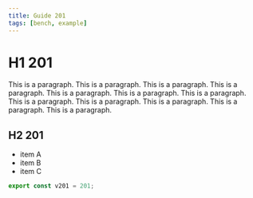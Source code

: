 ```yaml
---
title: Guide 201
tags: [bench, example]
---
```


# H1 201

This is a paragraph. This is a paragraph. This is a paragraph. This is a paragraph. This is a paragraph. This is a paragraph. This is a paragraph. This is a paragraph. This is a paragraph. This is a paragraph. This is a paragraph. This is a paragraph. 

## H2 201

- item A
- item B
- item C

```ts
export const v201 = 201;
```